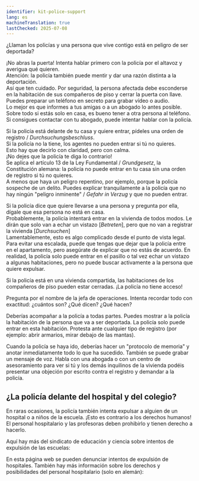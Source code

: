 ```yaml
---
identifier: kit-police-support
lang: es
machineTranslation: true
lastChecked: 2025-07-08
---
```


¿Llaman los policías y una persona que vive contigo está en peligro de ser deportada?

¡No abras la puerta! Intenta hablar primero con la policía por el altavoz y averigua qué quieren. <br/>
Atención: la policía también puede mentir y dar una razón distinta a la deportación. <br/>
Así que ten cuidado. Por seguridad, la persona afectada debe esconderse en la habitación de sus compañeros de piso y cerrar la puerta con llave. <br/>
Puedes preparar un teléfono en secreto para grabar vídeo o audio. <br/>
Lo mejor es que informes a tus amigas o a un abogado lo antes posible. <br/>
Sobre todo si estás solo en casa, es bueno tener a otra persona al teléfono. <br/>
Si consigues contactar con tu abogado, puede intentar hablar con la policía. <br/>

Si la policía está delante de tu casa y quiere entrar, pídeles una orden de registro / *Durchsuchungsbeschluss*. <br/>
Si la policía no la tiene, los agentes no pueden entrar si tú no quieres. <br/>
Esto hay que decirlo con claridad, pero con calma. <br/>
¡No dejes que la policía te diga lo contrario! <br/>
Se aplica el artículo 13 de la Ley Fundamental / *Grundgesetz*,  la Constitución alemana: la policía no puede entrar en tu casa sin una orden de registro si tú no quieres. <br/>
A menos que haya un peligro repentino, por ejemplo, porque la policía sospeche de un delito. Puedes explicar tranquilamente a la policía que no hay ningún "peligro inminente" / *Gefahr in Verzug* y que no pueden entrar. <br/>

Si la policía dice que quiere llevarse a una persona y pregunta por ella, dígale que esa persona no está en casa. <br/>
Probablemente, la policía intentará entrar en la vivienda de todos modos. Le dirán que solo van a echar un vistazo [*Betreten*], pero que no van a registrar la vivienda [*Durchsuchen*] <br/>
Lamentablemente, esto es algo complicado desde el punto de vista legal.
Para evitar una escalada, puede que tengas que dejar que la policía entre en el apartamento, pero asegúrate de explicar que no estás de acuerdo.
En realidad, la policía solo puede entrar en el pasillo o tal vez echar un vistazo a algunas habitaciones, pero no puede buscar activamente a la persona que quiere expulsar.

Si la policía está en una vivienda compartida, las habitaciones de los compañeros de piso pueden estar cerradas. ¡La policía no tiene acceso!

Pregunta por el nombre de la jefa de operaciones.
Intenta recordar todo con exactitud: ¿cuántos son? ¿Qué dicen? ¿Qué hacen?

Deberías acompañar a la policía a todas partes. Puedes mostrar a la policía la habitación de la persona que va a ser deportada. La policía solo puede entrar en esta habitación.
Protesta ante cualquier tipo de registro (por ejemplo: abrir armarios, mirar debajo de las mantas).

Cuando la policía se haya ido, deberías hacer un "protocolo de memoria" y anotar inmediatamente todo lo que ha sucedido. También se puede grabar un mensaje de voz.
Habla con una abogada o con un centro de asesoramiento para ver si tú y los demás inquilinos de la vivienda podéis presentar una objeción por escrito contra el registro y demandar a la policía.

## ¿La policía delante del hospital y del colegio?

En raras ocasiones, la policía también intenta expulsar a alguien de un hospital o a niños de la escuela.
¡Esto es contrario a los derechos humanos!
El personal hospitalario y las profesoras deben prohibirlo y tienen derecho a hacerlo.

Aquí hay más del sindicato de educación y ciencia sobre intentos de expulsión de las escuelas:
<ExternalShortLink identifier="gew" />

En esta página web se pueden denunciar intentos de expulsión de hospitales. También hay más información sobre los derechos y posibilidades del personal hospitalario (solo en alemán):
<ExternalShortLink identifier="krankenhaus" />
